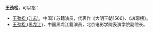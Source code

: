 '''王劲松'''，可以指：
*[[王劲松_(江苏)|王劲松 (江苏)]]，中国江苏籍演员，代表作《大明王朝1566》、《琅琊榜》。
*[[王劲松_(黑龙江)|王劲松 (黑龙江)]]，中国黑龙江籍演员，北京电影学院表演学院副院长。

{{Disambig|cat=三字王姓人名消歧义|Jing}}